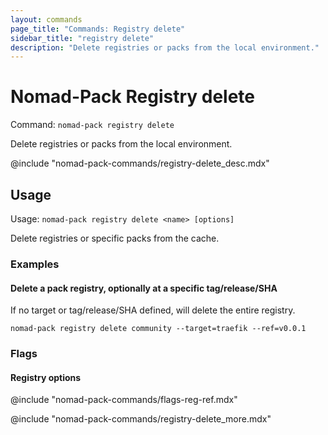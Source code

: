```yaml
---
layout: commands
page_title: "Commands: Registry delete"
sidebar_title: "registry delete"
description: "Delete registries or packs from the local environment."
---
```


# Nomad-Pack Registry delete

Command: `nomad-pack registry delete`

Delete registries or packs from the local environment.

@include "nomad-pack-commands/registry-delete_desc.mdx"

## Usage

Usage: `nomad-pack registry delete <name> [options]`

Delete registries or specific packs from the cache.

### Examples

#### Delete a pack registry, optionally at a specific tag/release/SHA

If no target or tag/release/SHA defined, will delete the entire registry.

```shell-session
nomad-pack registry delete community --target=traefik --ref=v0.0.1
```

### Flags

#### Registry options

@include "nomad-pack-commands/flags-reg-ref.mdx"

@include "nomad-pack-commands/registry-delete_more.mdx"
